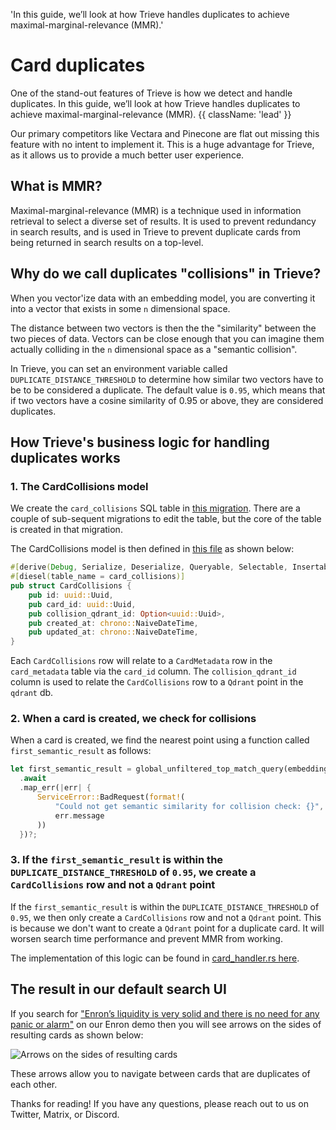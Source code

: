   'In this guide, we’ll look at how Trieve handles duplicates to achieve maximal-marginal-relevance (MMR).'

# Card duplicates

One of the stand-out features of Trieve is how we detect and handle duplicates. In this guide, we’ll look at how Trieve handles duplicates to achieve maximal-marginal-relevance (MMR). {{ className: 'lead' }}

Our primary competitors like Vectara and Pinecone are flat out missing this feature with no intent to implement it. This is a huge advantage for Trieve, as it allows us to provide a much better user experience.

## What is MMR?

Maximal-marginal-relevance (MMR) is a technique used in information retrieval to select a diverse set of results. It is used to prevent redundancy in search results, and is used in Trieve to prevent duplicate cards from being returned in search results on a top-level.

## Why do we call duplicates "collisions" in Trieve?

When you vector'ize data with an embedding model, you are converting it into a vector that exists in some `n` dimensional space.

The distance between two vectors is then the the "similarity" between the two pieces of data. Vectors can be close enough that you can imagine them actually colliding in the `n` dimensional space as a "semantic collision".

In Trieve, you can set an environment variable called `DUPLICATE_DISTANCE_THRESHOLD` to determine how similar two vectors have to be to be considered a duplicate. The default value is `0.95`, which means that if two vectors have a cosine similarity of 0.95 or above, they are considered duplicates.

## How Trieve's business logic for handling duplicates works

### 1. The CardCollisions model

We create the `card_collisions` SQL table in [this migration](https://github.com/devflowinc/trieve/blob/main/server/migrations/2023-06-15-202339_create-card-collision-table/up.sql). There are a couple of sub-sequent migrations to edit the table, but the core of the table is created in that migration.

The CardCollisions model is then defined in [this file](https://github.com/devflowinc/trieve/blob/main/server/src/data/models.rs#L354C1-L374) as shown below:

```rs
#[derive(Debug, Serialize, Deserialize, Queryable, Selectable, Insertable, Clone)]
#[diesel(table_name = card_collisions)]
pub struct CardCollisions {
    pub id: uuid::Uuid,
    pub card_id: uuid::Uuid,
    pub collision_qdrant_id: Option<uuid::Uuid>,
    pub created_at: chrono::NaiveDateTime,
    pub updated_at: chrono::NaiveDateTime,
}
```

Each `CardCollisions` row will relate to a `CardMetadata` row in the `card_metadata` table via the `card_id` column. The `collision_qdrant_id` column is used to relate the `CardCollisions` row to a `Qdrant` point in the `qdrant` db.

### 2. When a card is created, we check for collisions

When a card is created, we find the nearest point using a function called `first_semantic_result` as follows:

```rs
let first_semantic_result = global_unfiltered_top_match_query(embedding_vector.clone())
  .await
  .map_err(|err| {
      ServiceError::BadRequest(format!(
          "Could not get semantic similarity for collision check: {}",
          err.message
      ))
  })?;
```

### 3. If the `first_semantic_result` is within the `DUPLICATE_DISTANCE_THRESHOLD` of `0.95`, we create a `CardCollisions` row and not a `Qdrant` point

If the `first_semantic_result` is within the `DUPLICATE_DISTANCE_THRESHOLD` of `0.95`, we then only create a `CardCollisions` row and not a `Qdrant` point. This is because we don't want to create a `Qdrant` point for a duplicate card. It will worsen search time performance and prevent MMR from working.

The implementation of this logic can be found in [card_handler.rs here](https://github.com/devflowinc/trieve/blob/main/server/src/handlers/card_handler.rs#L211-L323).

## The result in our default search UI

If you search for ["Enron’s liquidity is very solid and there is no need for any panic or alarm"](https://enron-search.arguflow.ai/search?q=Enron%E2%80%99s%20liquidity%20is%20very%20solid%20and%20there%20is%20no%20need%20for%20any%20panic%20or%20alarm) on our Enron demo then you will see arrows on the sides of resulting cards as shown below:

![Arrows on the sides of resulting cards](/search-duplicate-cards.png)

These arrows allow you to navigate between cards that are duplicates of each other.

Thanks for reading! If you have any questions, please reach out to us on Twitter, Matrix, or Discord.

